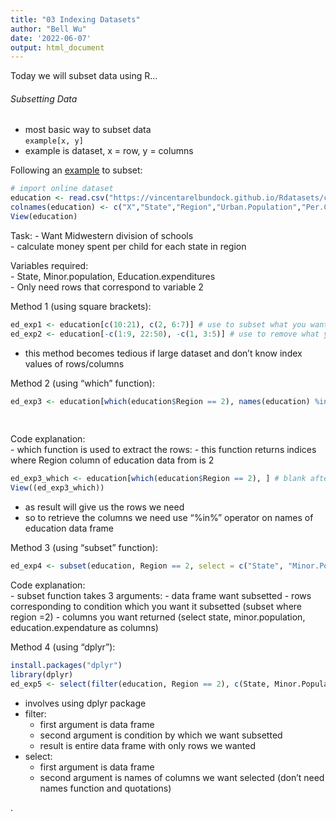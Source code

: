 ```yaml
---
title: "03 Indexing Datasets"
author: "Bell Wu"
date: '2022-06-07'
output: html_document
---
```


Today we will subset data using R...
  
###### Subsetting Data
  
- most basic way to subset data  
`example[x, y]`
- example is dataset, x = row, y = columns  
  
Following an [example](https://www.r-bloggers.com/2016/11/5-ways-to-subset-a-data-frame-in-r/) to subset: 
```r
# import online dataset
education <- read.csv("https://vincentarelbundock.github.io/Rdatasets/csv/robustbase/education.csv", stringsAsFactors = FALSE)
colnames(education) <- c("X","State","Region","Urban.Population","Per.Capita.Income","Minor.Population","Education.Expenditures")
View(education)
```  
Task:
- Want Midwestern division of schools  
- calculate money spent per child for each state in region
  
Variables required:  
- State, Minor.population, Education.expenditures  
- Only need rows that correspond to variable 2  
  
Method 1 (using square brackets):

```r
ed_exp1 <- education[c(10:21), c(2, 6:7)] # use to subset what you want
ed_exp2 <- education[-c(1:9, 22:50), -c(1, 3:5)] # use to remove what you don't want
```
- this method becomes tedious if large dataset and don't know index values of rows/columns
  
Method 2 (using "which" function):  
  
```r
ed_exp3 <- education[which(education$Region == 2), names(education) %in% c("State", 
                                                                           "Minor.Population",
                                                                           "Education.Expenditure")]
```

Code explanation:  
- which function is used to extract the rows:
  - this function returns indices where Region column of education data from is 2
```r
ed_exp3_which <- education[which(education$Region == 2), ] # blank after column = return all columns
View((ed_exp3_which))
```
  - as result will give us the rows we need
  - so to retrieve the columns we need use "%in%" operator on names of education data frame
  
Method 3 (using "subset" function):  

```r
ed_exp4 <- subset(education, Region == 2, select = c("State", "Minor.Population", "Education.Expenditure"))
```
  
Code explanation:  
- subset function takes 3 arguments: 
  - data frame want subsetted
  - rows corresponding to condition which you want it subsetted (subset where region =2)
  - columns you want returned (select state, minor.population, education.expendature as columns)
  
Method 4 (using "dplyr"):  
  
```r
install.packages("dplyr")
library(dplyr)
ed_exp5 <- select(filter(education, Region == 2), c(State, Minor.Population:Education.Expenditures))
```
- involves using dplyr package
- filter:
  - first argument is data frame
  - second argument is condition by which we want subsetted 
  - result is entire data frame with only rows we wanted
- select:
  - first argument is data frame
  - second argument is names of columns we want selected (don't need names function and quotations)

  
  
  
  
.







